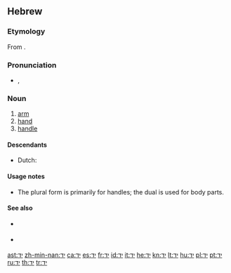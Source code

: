 ==Hebrew==

===Etymology===
From {{proto|Semitic|yad-|lang=he}}.

===Pronunciation===
* {{IPA|lang=he|/jad/}}, {{X-SAMPA|/jad/|lang=he}}

===Noun===
{{he-noun|g=f|pl=ידות|plwv=יָדוֹת|dual=ידיים|dualwv=יָדַיִים|tr=yad|cons=יד|conswv=יַד|wv=יַד}}

# [[arm]]
# [[hand]]
# [[handle]]

====Descendants====
* Dutch: {{l|nl|jatten}} <!-- borrowed; probably via Yiddish -->

====Usage notes====
* The plural form {{term|ידות|יָדוֹת|tr=yadot|sc=Hebr}} is primarily for handles; the dual is used for body parts.

====See also====
* {{l|he|אצבע|tr=étsba}} {{f}}
* {{l|he|רגל|tr=regel}} {{f}}

[[ast:יד]]
[[zh-min-nan:יד]]
[[ca:יד]]
[[es:יד]]
[[fr:יד]]
[[id:יד]]
[[it:יד]]
[[he:יד]]
[[kn:יד]]
[[lt:יד]]
[[hu:יד]]
[[pl:יד]]
[[pt:יד]]
[[ru:יד]]
[[th:יד]]
[[tr:יד]]